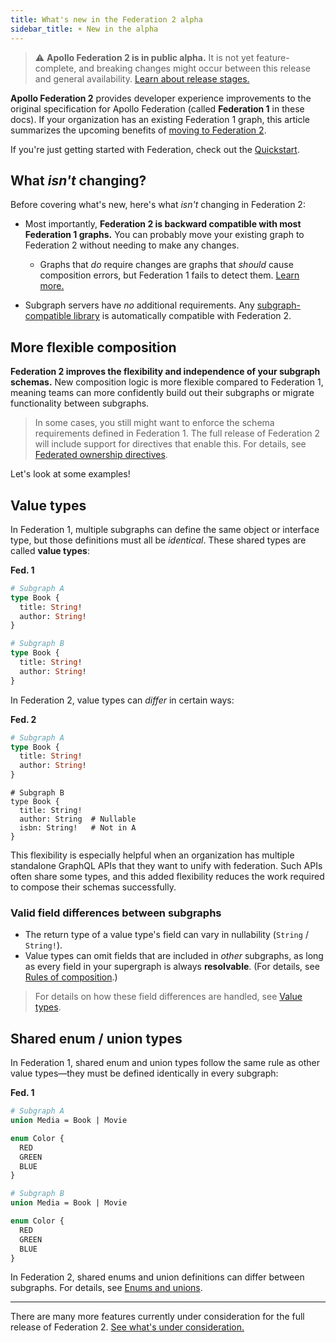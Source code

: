 ```yaml
---
title: What's new in the Federation 2 alpha
sidebar_title: ☀️ New in the alpha
---
```



> ⚠️ **Apollo Federation 2 is in public alpha.** It is not yet feature-complete, and breaking changes might occur between this release and general availability. [Learn about release stages.](https://www.apollographql.com/docs/resources/release-stages/#open-source-release-stages)

**Apollo Federation 2** provides developer experience improvements to the original specification for Apollo Federation (called **Federation 1** in these docs). If your organization has an existing Federation 1 graph, this article summarizes the upcoming benefits of [moving to Federation 2](./moving-to-federation-2/).

If you're just getting started with Federation, check out the [Quickstart](../quickstart/setup/).

## What _isn't_ changing?

Before covering what's new, here's what _isn't_ changing in Federation 2:

* Most importantly, **Federation 2 is backward compatible with most Federation 1 graphs.** You can probably move your existing graph to Federation 2 without needing to make any changes.
    * Graphs that _do_ require changes are graphs that _should_ cause composition errors, but Federation 1 fails to detect them. [Learn more.](./backward-compatibility/#do-i-need-to-modify-my-subgraph-schemas-for-federation-2)

* Subgraph servers have _no_ additional requirements. Any [subgraph-compatible library](../other-servers/) is automatically compatible with Federation 2.

## More flexible composition

**Federation 2 improves the flexibility and independence of your subgraph schemas.** New composition logic is more flexible compared to Federation 1, meaning teams can more confidently build out their subgraphs or migrate functionality between subgraphs.

> In some cases, you still might want to enforce the schema requirements defined in Federation 1. The full release of Federation 2 will include support for directives that enable this. For details, see [Federated ownership directives](../federated-types/restricting-types-fields/).

Let's look at some examples!

## Value types

In Federation 1, multiple subgraphs can define the same object or interface type, but those definitions must all be _identical_. These shared types are called **value types**:

<p style="margin-bottom: 0; font-weight: bold;">Fed. 1</p>

<CodeColumns>

```graphql
# Subgraph A
type Book {
  title: String!
  author: String!
}
```

```graphql
# Subgraph B
type Book {
  title: String!
  author: String!
}
```

</CodeColumns>

In Federation 2, value types can _differ_ in certain ways:

<p style="margin-bottom: 0; font-weight: bold;">Fed. 2</p>

<CodeColumns>

```graphql
# Subgraph A
type Book {
  title: String!
  author: String!
}
```

```graphql{4-5}
# Subgraph B
type Book {
  title: String!
  author: String  # Nullable
  isbn: String!   # Not in A
}
```

</CodeColumns>

This flexibility is especially helpful when an organization has multiple standalone GraphQL APIs that they want to unify with federation. Such APIs often share some types, and this added flexibility reduces the work required to compose their schemas successfully.

### Valid field differences between subgraphs

* The return type of a value type's field can vary in nullability (`String` / `String!`).
* Value types can omit fields that are included in _other_ subgraphs, as long as every field in your supergraph is always **resolvable**. (For details, see [Rules of composition](../federated-types/composition/#rules-of-composition).)

> For details on how these field differences are handled, see [Value types](../federated-types/types-fields/).

## Shared enum / union types

In Federation 1, shared enum and union types follow the same rule as other value types—they must be defined identically in every subgraph:

<p style="margin-bottom: 0; font-weight: bold;">Fed. 1</p>

<CodeColumns>

```graphql
# Subgraph A
union Media = Book | Movie

enum Color {
  RED
  GREEN
  BLUE
}
```

```graphql
# Subgraph B
union Media = Book | Movie

enum Color {
  RED
  GREEN
  BLUE
}
```

</CodeColumns>

In Federation 2, shared enums and union definitions can differ between subgraphs. For details, see [Enums and unions](../federated-types/types-fields/#enums-and-unions).

---

There are many more features currently under consideration for the full release of Federation 2. [See what's under consideration.](./coming-to-federation-2)
